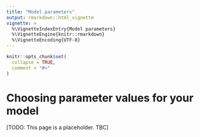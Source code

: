 ```yaml
---
title: "Model parameters"
output: rmarkdown::html_vignette
vignette: >
  %\VignetteIndexEntry{Model parameters}
  %\VignetteEngine{knitr::rmarkdown}
  %\VignetteEncoding{UTF-8}
---
```


```r
knitr::opts_chunk$set(
  collapse = TRUE,
  comment = "#>"
)
```

# Choosing parameter values for your model

[TODO: This page is a placeholder. TBC]
